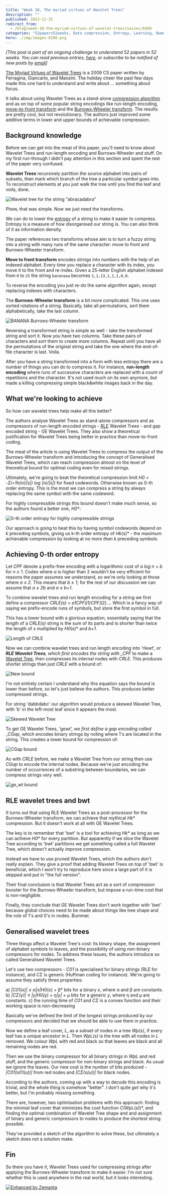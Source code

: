 ```yaml
---
title: "Week 10, The myriad virtues of Wavelet Trees"
description: ""
published: 2013-12-25
redirect_from:
  - /blog/week-10-the-myriad-virtues-of-wavelet-trees/swizec/6468
categories: "52papers52weeks, Data compression, Entropy, Learning, Numerical Analysis, Personal, Run-length encoding, Wavelet Tree"
hero: ./img/images-6200.png
---
```


_\[This post is part of an ongoing challenge to understand 52 papers in 52 weeks. You can read previous entries, [here](http://swizec.com/blog/category/52-papers-in-52-weeks), or subscribe to be notified of new posts by [email](http://swiz.ec/52papers-list)]_

[The Myriad Virtues of Wavelet Trees](http://www.sciencedirect.com/science/article/pii/S0890540108001594) is a 2009 CS paper written by Ferragina, Giancarlo, and Manzini. The holiday cheer the past few days made this one hard to understand and write about ... something about focus.

It talks about using Wavelet Trees as a stand-alone [compression algorithm](http://en.wikipedia.org/wiki/Data_compression "Data compression") and as on top of some popular string encodings like run-length encoding, [move-to-front transform](http://en.wikipedia.org/wiki/Move-to-front_transform "Move-to-front transform") and the [Burrows-Wheeler transform](http://en.wikipedia.org/wiki/Burrows%E2%80%93Wheeler_transform "Burrows–Wheeler transform"). The results are pretty cool, but not revolutionary. The authors just improved some additive terms in lower and upper bounds of achievable compression.

## Background knowledge

Before we can get into the meat of this paper, you'll need to know about Wavelet Trees and run-length encoding and Burrows-Wheeler and stuff. On my first run-through I didn't pay attention in this section and spent the rest of the paper very confused.

**Wavelet Trees** recursively partition the source alphabet into pairs of subsets, then mark which branch of the tree a particular symbol goes into. To reconstruct elements at you just walk the tree until you find the leaf and voila, done.

![Wavelet tree for the string "abracadabra"](./img/images-6200.png 'Wavelet tree for the string "abracadabra"')

Phew, that was simple. Now we just need the transforms.

We can do to lower the [entropy](http://en.wikipedia.org/wiki/Entropy "Entropy") of a string to make it easier to compress. Entropy is a measure of how disorganised our string is. You can also think of it as information density.

The paper references two transforms whose aim is to turn a fuzzy string into a string with many runs of the same character: move to front and Burrows-Wheeler transform.

**Move to front transform** encodes strings into numbers with the help of an indexed alphabet. Every time you replace a character with its index, you move it to the front and re-index. Given a 25-letter English alphabet indexed from `0` to `25` the string `bananaaa` becomes `1,1,13,1,1,1,0,0`.

To reverse the encoding you just re-do the same algorithm again, except replacing indexes with characters.

The **Burrows-Wheeler transform** is a bit more complicated. This one uses sorted rotations of a string. Basically, take all permutations, sort them alphabetically, take the last column.

![BANANA Burrows-Wheeler transform](./img/images-6213.png "BANANA Burrows-Wheeler transform")

Reversing a transformed string is simple as well - take the transformed string and sort it. Now you have two columns. Take these pairs of characters and sort them to create more columns. Repeat until you have all the permutations of the original string and take the one where the end-of-file character is last. Voila.

After you have a string transformed into a form with less entropy there are a number of things you can do to compress it. For instance, **run-length encoding** where runs of successive characters are replaced with a count of repetitions and the character. It's not used much on its own anymore, but made a killing compressing simple black&white images back in the day.

## What we're looking to achieve

So how can wavelet trees help make all this better?

The authors analyse Wavelet Trees as stand-alone compressors and as compressors of run-length encoded strings - [RLE](http://en.wikipedia.org/wiki/Run-length_encoding "Run-length encoding") Wavelet Trees - and gap encoded string - GE Wavelet Trees. They also show a theoretical justification for Wavelet Trees being better in practice than move-to-front coding.

The meat of the article is using Wavelet Trees to compress the output of the Burrows-Wheeler transform and introducing the concept of Generalised Wavelet Trees, which can reach compression almost on the level of theoretical bound for optimal coding even for mixed strings.

Ultimately, we're going to beat the theoretical compression limit _H0 = -Σi=1h(ni/|s|) log (ni/|s|)_ for fixed codewords. Otherwise known as 0-th order entropy. This is the most we can compress a string by always replacing the same symbol with the same codeword.

For highly compressible strings this bound doesn't make much sense, so the authors found a better one, _H0_\*:

![0-th order entropy for highly compressible strings](./img/images-6217.png "0-th order entropy for highly compressible strings")

Our approach is going to beat this by having symbol codewords depend on _k_ preceding symbols, giving us k-th order entropy of _Hk_(s)\* - the maximum achievable compression by looking at _no more than k_ preceding symbols.

## Achieving 0-th order entropy

Let _CPF_ denote a prefix-free encoding with a logarithmic cost of _a log n + b_ for _n ≥ 1_. Codes where _a_ is higher than 2 wouldn't be very efficient for reasons the paper assumes we understand, so we're only looking at those where _a ≤ 2_. This means that _b ≥ 1_; for the rest of our discussion we can assume that _a ≤ 2b_ and _a ≤ b+1_.

To combine wavelet trees and run length encoding for a string we first define a compressor _CRLE(s) = a1CPF(l1)CPF(l2)..._. Which is a fancy way of saying we prefix-encode runs of symbols, but store the first symbol in full.

This has a lower bound with a glorious equation, essentially saying that the length of a _CRLE(s)_ string is the sum of its parts and is shorter than twice the length of _s_ multiplied by _H0_(s)\* and _b+1_.

![Length of C<sub>RLE</sub>](./img/images-6221.png "Length of C<sub>RLE</sub>")

Now we can combine wavelet trees and run length encoding into 'rle*wt', or **RLE Wavelet Trees**, which first encodes the string with \_CPF* to make a [Wavelet Tree](http://en.wikipedia.org/wiki/Wavelet_Tree "Wavelet Tree"), then compresses its internal nodes with _CRLE_. This produces shorter strings than just _CRLE_ with a bound of:

![New bound](./img/images-6222.png "New bound")

I'm not entirely certain I understand why this equation says the bound is lower than before, so let's just believe the authors. This produces better compressed strings.

For string 'dabbdabc' our algorithm would produce a skewed Wavelet Tree, with 'b' in the left-most leaf since it appears the most.

![Skewed Wavelet Tree](./img/images-6223.png "Skewed Wavelet Tree")

To get GE Wavelet Trees, 'ge*wt', we first define a gap encoding called \_CGap*, which encodes binary strings by noting where 1's are located in the string. This creates a lower bound for compression of:

![C<sub>Gap</sub> bound](./img/images-6224.png "C<sub>Gap</sub> bound")

As with _CRLE_ before, we make a Wavelet Tree from our string then use _CGap_ to encode the internal nodes. Because we're just encoding the number of occurrences of a substring between boundaries, we can compress strings very well.

![ge_wt bound](./img/images-6225.png "ge_wt bound")

## RLE wavelet trees and bwt

It turns out that using RLE Wavelet Trees as a post-processor for the Burrows-Wheeler transform, we can achieve that mythical _Hk_\* compression. But it doesn't work at all with GE Wavelet Trees.

The key is to remember that 'bwt' is a tool for achieving _Hk_\* as long as we can achieve _H0_\* for every partition. But apparently if we slice the Wavelet Tree according to 'bwt' partitions we get something called a full Wavelet Tree, which doesn't actually improve compression.

Instead we have to use pruned Wavelet Trees, which the authors don't really explain. They give a proof that adding Wavelet Trees on top of 'bwt' is beneficial, which I won't try to reproduce here since a large part of it is skipped and put in "the full version".

Their final conclusion is that Wavelet Trees act as a sort of compression booster for the Burrows-Wheeler transform, but impose a run-time cost that is non-negligible.

Finally, they conclude that GE Wavelet Trees don't work together with 'bwt' because global choices need to be made about things like tree shape and the role of 1's and 0's in nodes. Bummer.

## Generalised wavelet trees

Three things affect a Wavelet Tree's cost: its binary shape, the assignment of alphabet symbols to leaves, and the possibility of using non-binary compressors for nodes. To address these issues, the authors introduce so called Generalised Wavelet Trees.

Let's use two compressors - _C01_ is specialised for binary strings (RLE for instance), and _CΣ_ is generic (Huffman coding for instance). We're going to assume they satisfy three properties:

a) _|C01(x)| ≤ α|x|H0_(x) + β\* bits for a binary _x_, where α and β are constants. b) _|CΣ(y)| ≤ |y|H0(y) + η|y| + µ_ bits for a generic _y_, where η and µ are constants. c) the running time of _C01_ and _CΣ_ is a convex function and their working space is non-decreasing

Basically we've defined the limit of the longest strings produced by our compressors and decided that we should be able to use them in practice.

Now we define a leaf cover, _L_, as a subset of nodes in a tree _Wp(s)_, if every leaf has a unique ancestor in _L_. Then _WpL(s)_ is the tree with all nodes in _L_ removed. We colour _WpL_ with red and black so that leaves are black and all remaining nodes are red.

Then we use the binary compressor for all binary strings in _WpL_ and red stuff, and the generic compressor for non-binary strings and black. As usual we ignore the leaves. Our new cost is the number of bits produced - _|C01(s01(u))|_ from red nodes and _|CΣ(s(u))|_ for black nodes.

According to the authors, coming up with a way to decode this encoding is trivial, and the whole thing is somehow "better". I don't quite _get_ why it's better, but I'm probably missing something.

There are, however, two optimisation problems with this approach: finding the minimal leaf cover that minimizes the cost function _C_(WpL(s))\*, and finding the optimal combination of Wavelet Tree shape and and assignment of binary and generic compressors to nodes to produce the shortest string possible.

They've provided a sketch of the algorithm to solve these, but ultimately a sketch does not a solution make.

## Fin

So there you have it, Wavelet Trees used for compressing strings after applying the Burrows-Wheeler transform to make it easier. I'm not sure whether this is used anywhere in the real world, but it looks interesting.

[![Enhanced by Zemanta](https://img.zemanta.com/zemified_e.png?x-id=ff41ba4a-6ab1-4920-9eb4-03ac9fad006c)](http://www.zemanta.com/?px "Enhanced by Zemanta")
